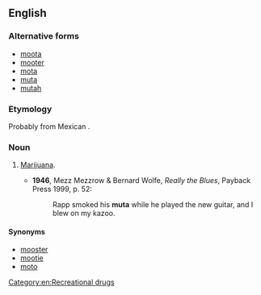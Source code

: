 ==English==

===Alternative forms===
*[[moota]]
*[[mooter]]
*[[mota]]
*[[muta]]
*[[mutah]]

===Etymology===
Probably from Mexican {{etyl|es|en}} {{term|mota|lang=es}}.

===Noun===
{{en-noun|-}}

# {{US|slang}} [[marijuana|Marijuana]].
#*'''1946''', Mezz Mezzrow & Bernard Wolfe, ''Really the Blues'', Payback Press 1999, p. 52:
#*:Rapp smoked his '''muta''' while he played the new guitar, and I blew on my kazoo.

====Synonyms====
*[[mooster]]
*[[mootie]]
*[[moto]]

[[Category:en:Recreational drugs]]
